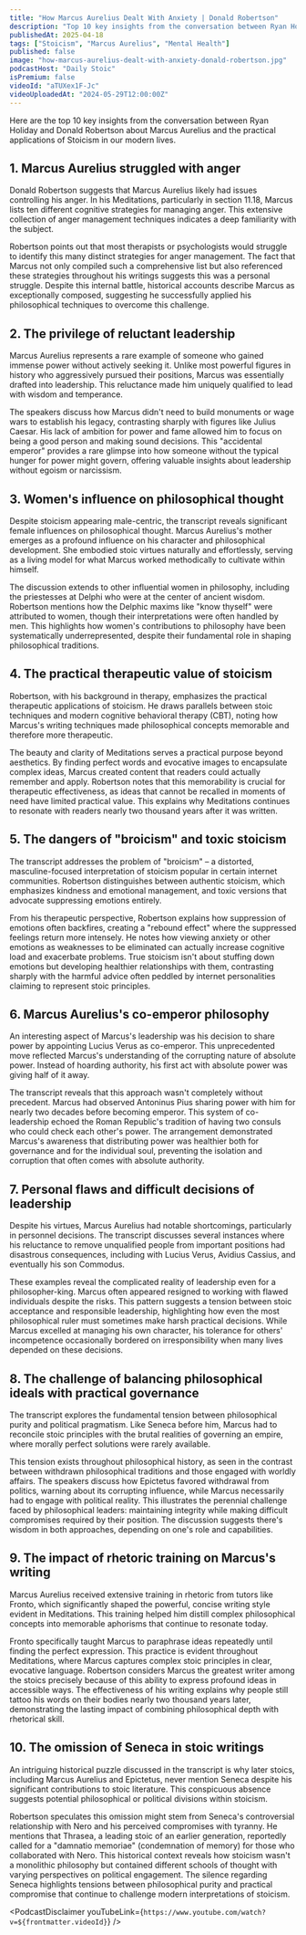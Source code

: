 ```yaml
---
title: "How Marcus Aurelius Dealt With Anxiety | Donald Robertson"
description: "Top 10 key insights from the conversation between Ryan Holiday and Donald Robertson about Marcus Aurelius and the practical applications of Stoicism in our modern lives."
publishedAt: 2025-04-18
tags: ["Stoicism", "Marcus Aurelius", "Mental Health"]
published: false
image: "how-marcus-aurelius-dealt-with-anxiety-donald-robertson.jpg"
podcastHost: "Daily Stoic"
isPremium: false
videoId: "aTUXex1F-Jc"
videoUploadedAt: "2024-05-29T12:00:00Z"
---
```



<PodcastSummaryPageLayout frontmatter={frontmatter}>

Here are the top 10 key insights from the conversation between Ryan Holiday and Donald Robertson about Marcus Aurelius and the practical applications of Stoicism in our modern lives.

## 1. Marcus Aurelius struggled with anger

Donald Robertson suggests that Marcus Aurelius likely had issues controlling his anger. In his Meditations, particularly in section 11.18, Marcus lists ten different cognitive strategies for managing anger. This extensive collection of anger management techniques indicates a deep familiarity with the subject.

Robertson points out that most therapists or psychologists would struggle to identify this many distinct strategies for anger management. The fact that Marcus not only compiled such a comprehensive list but also referenced these strategies throughout his writings suggests this was a personal struggle. Despite this internal battle, historical accounts describe Marcus as exceptionally composed, suggesting he successfully applied his philosophical techniques to overcome this challenge.

## 2. The privilege of reluctant leadership

Marcus Aurelius represents a rare example of someone who gained immense power without actively seeking it. Unlike most powerful figures in history who aggressively pursued their positions, Marcus was essentially drafted into leadership. This reluctance made him uniquely qualified to lead with wisdom and temperance.

The speakers discuss how Marcus didn't need to build monuments or wage wars to establish his legacy, contrasting sharply with figures like Julius Caesar. His lack of ambition for power and fame allowed him to focus on being a good person and making sound decisions. This "accidental emperor" provides a rare glimpse into how someone without the typical hunger for power might govern, offering valuable insights about leadership without egoism or narcissism.

## 3. Women's influence on philosophical thought

Despite stoicism appearing male-centric, the transcript reveals significant female influences on philosophical thought. Marcus Aurelius's mother emerges as a profound influence on his character and philosophical development. She embodied stoic virtues naturally and effortlessly, serving as a living model for what Marcus worked methodically to cultivate within himself.

The discussion extends to other influential women in philosophy, including the priestesses at Delphi who were at the center of ancient wisdom. Robertson mentions how the Delphic maxims like "know thyself" were attributed to women, though their interpretations were often handled by men. This highlights how women's contributions to philosophy have been systematically underrepresented, despite their fundamental role in shaping philosophical traditions.

## 4. The practical therapeutic value of stoicism

Robertson, with his background in therapy, emphasizes the practical therapeutic applications of stoicism. He draws parallels between stoic techniques and modern cognitive behavioral therapy (CBT), noting how Marcus's writing techniques made philosophical concepts memorable and therefore more therapeutic.

The beauty and clarity of Meditations serves a practical purpose beyond aesthetics. By finding perfect words and evocative images to encapsulate complex ideas, Marcus created content that readers could actually remember and apply. Robertson notes that this memorability is crucial for therapeutic effectiveness, as ideas that cannot be recalled in moments of need have limited practical value. This explains why Meditations continues to resonate with readers nearly two thousand years after it was written.

## 5. The dangers of "broicism" and toxic stoicism

The transcript addresses the problem of "broicism" – a distorted, masculine-focused interpretation of stoicism popular in certain internet communities. Robertson distinguishes between authentic stoicism, which emphasizes kindness and emotional management, and toxic versions that advocate suppressing emotions entirely.

From his therapeutic perspective, Robertson explains how suppression of emotions often backfires, creating a "rebound effect" where the suppressed feelings return more intensely. He notes how viewing anxiety or other emotions as weaknesses to be eliminated can actually increase cognitive load and exacerbate problems. True stoicism isn't about stuffing down emotions but developing healthier relationships with them, contrasting sharply with the harmful advice often peddled by internet personalities claiming to represent stoic principles.

## 6. Marcus Aurelius's co-emperor philosophy

An interesting aspect of Marcus's leadership was his decision to share power by appointing Lucius Verus as co-emperor. This unprecedented move reflected Marcus's understanding of the corrupting nature of absolute power. Instead of hoarding authority, his first act with absolute power was giving half of it away.

The transcript reveals that this approach wasn't completely without precedent. Marcus had observed Antoninus Pius sharing power with him for nearly two decades before becoming emperor. This system of co-leadership echoed the Roman Republic's tradition of having two consuls who could check each other's power. The arrangement demonstrated Marcus's awareness that distributing power was healthier both for governance and for the individual soul, preventing the isolation and corruption that often comes with absolute authority.

## 7. Personal flaws and difficult decisions of leadership

Despite his virtues, Marcus Aurelius had notable shortcomings, particularly in personnel decisions. The transcript discusses several instances where his reluctance to remove unqualified people from important positions had disastrous consequences, including with Lucius Verus, Avidius Cassius, and eventually his son Commodus.

These examples reveal the complicated reality of leadership even for a philosopher-king. Marcus often appeared resigned to working with flawed individuals despite the risks. This pattern suggests a tension between stoic acceptance and responsible leadership, highlighting how even the most philosophical ruler must sometimes make harsh practical decisions. While Marcus excelled at managing his own character, his tolerance for others' incompetence occasionally bordered on irresponsibility when many lives depended on these decisions.

## 8. The challenge of balancing philosophical ideals with practical governance

The transcript explores the fundamental tension between philosophical purity and political pragmatism. Like Seneca before him, Marcus had to reconcile stoic principles with the brutal realities of governing an empire, where morally perfect solutions were rarely available.

This tension exists throughout philosophical history, as seen in the contrast between withdrawn philosophical traditions and those engaged with worldly affairs. The speakers discuss how Epictetus favored withdrawal from politics, warning about its corrupting influence, while Marcus necessarily had to engage with political reality. This illustrates the perennial challenge faced by philosophical leaders: maintaining integrity while making difficult compromises required by their position. The discussion suggests there's wisdom in both approaches, depending on one's role and capabilities.

## 9. The impact of rhetoric training on Marcus's writing

Marcus Aurelius received extensive training in rhetoric from tutors like Fronto, which significantly shaped the powerful, concise writing style evident in Meditations. This training helped him distill complex philosophical concepts into memorable aphorisms that continue to resonate today.

Fronto specifically taught Marcus to paraphrase ideas repeatedly until finding the perfect expression. This practice is evident throughout Meditations, where Marcus captures complex stoic principles in clear, evocative language. Robertson considers Marcus the greatest writer among the stoics precisely because of this ability to express profound ideas in accessible ways. The effectiveness of his writing explains why people still tattoo his words on their bodies nearly two thousand years later, demonstrating the lasting impact of combining philosophical depth with rhetorical skill.

## 10. The omission of Seneca in stoic writings

An intriguing historical puzzle discussed in the transcript is why later stoics, including Marcus Aurelius and Epictetus, never mention Seneca despite his significant contributions to stoic literature. This conspicuous absence suggests potential philosophical or political divisions within stoicism.

Robertson speculates this omission might stem from Seneca's controversial relationship with Nero and his perceived compromises with tyranny. He mentions that Thrasea, a leading stoic of an earlier generation, reportedly called for a "damnatio memoriae" (condemnation of memory) for those who collaborated with Nero. This historical context reveals how stoicism wasn't a monolithic philosophy but contained different schools of thought with varying perspectives on political engagement. The silence regarding Seneca highlights tensions between philosophical purity and practical compromise that continue to challenge modern interpretations of stoicism.

<PodcastDisclaimer
  youTubeLink={`https://www.youtube.com/watch?v=${frontmatter.videoId}`}
/>

</PodcastSummaryPageLayout>
